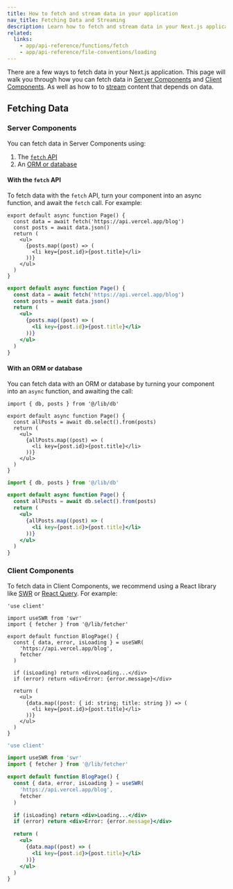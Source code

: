 ```yaml
---
title: How to fetch and stream data in your application
nav_title: Fetching Data and Streaming
description: Learn how to fetch and stream data in your Next.js application.
related:
  links:
    - app/api-reference/functions/fetch
    - app/api-reference/file-conventions/loading
---
```


There are a few ways to fetch data in your Next.js application. This page will walk you through how you can fetch data in [Server Components](#server-components) and [Client Components](#client-components). As well as how to to [stream](#streaming) content that depends on data.

## Fetching Data

### Server Components

You can fetch data in Server Components using:

1. The [`fetch` API](#with-fetch-api)
2. An [ORM or database](#with-orm-or-database)

#### With the `fetch` API

To fetch data with the `fetch` API, turn your component into an async function, and await the `fetch` call. For example:

```tsx filename="app/blog/page.tsx" switcher
export default async function Page() {
  const data = await fetch('https://api.vercel.app/blog')
  const posts = await data.json()
  return (
    <ul>
      {posts.map((post) => (
        <li key={post.id}>{post.title}</li>
      ))}
    </ul>
  )
}
```

```jsx filename="app/blog/page.js" switcher
export default async function Page() {
  const data = await fetch('https://api.vercel.app/blog')
  const posts = await data.json()
  return (
    <ul>
      {posts.map((post) => (
        <li key={post.id}>{post.title}</li>
      ))}
    </ul>
  )
}
```

#### With an ORM or database

You can fetch data with an ORM or database by turning your component into an `async` function, and awaiting the call:

```tsx filename="app/blog/page.tsx" switcher
import { db, posts } from '@/lib/db'

export default async function Page() {
  const allPosts = await db.select().from(posts)
  return (
    <ul>
      {allPosts.map((post) => (
        <li key={post.id}>{post.title}</li>
      ))}
    </ul>
  )
}
```

```jsx filename="app/blog/page.js" switcher
import { db, posts } from '@/lib/db'

export default async function Page() {
  const allPosts = await db.select().from(posts)
  return (
    <ul>
      {allPosts.map((post) => (
        <li key={post.id}>{post.title}</li>
      ))}
    </ul>
  )
}
```

### Client Components

To fetch data in Client Components, we recommend using a React library like [SWR](https://swr.vercel.app/) or [React Query](https://tanstack.com/query/latest). For example:

```tsx filename="app/blog/page.tsx" switcher
'use client'

import useSWR from 'swr'
import { fetcher } from '@/lib/fetcher'

export default function BlogPage() {
  const { data, error, isLoading } = useSWR(
    'https://api.vercel.app/blog',
    fetcher
  )

  if (isLoading) return <div>Loading...</div>
  if (error) return <div>Error: {error.message}</div>

  return (
    <ul>
      {data.map((post: { id: string; title: string }) => (
        <li key={post.id}>{post.title}</li>
      ))}
    </ul>
  )
}
```

```jsx filename="app/blog/page.js" switcher
'use client'

import useSWR from 'swr'
import { fetcher } from '@/lib/fetcher'

export default function BlogPage() {
  const { data, error, isLoading } = useSWR(
    'https://api.vercel.app/blog',
    fetcher
  )

  if (isLoading) return <div>Loading...</div>
  if (error) return <div>Error: {error.message}</div>

  return (
    <ul>
      {data.map((post) => (
        <li key={post.id}>{post.title}</li>
      ))}
    </ul>
  )
}
```

